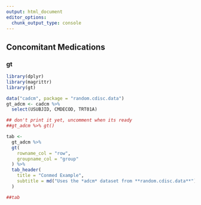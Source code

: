 ```yaml
---
output: html_document
editor_options: 
  chunk_output_type: console
---
```

## Concomitant Medications

### gt

```r
library(dplyr)
library(magrittr)
library(gt)

data("cadcm", package = "random.cdisc.data")
gt_adcm <- cadcm %>%
  select(USUBJID, CMDECOD, TRT01A)

## don't print it yet, uncomment when its ready
##gt_adcm %>% gt()

tab <-
  gt_adcm %>%
  gt(
    rowname_col = "row",
    groupname_col = "group"
  ) %>%
  tab_header(
    title = "Conmed Example",
    subtitle = md("Uses the *adcm* dataset from **random.cdisc.data**")
  )

##tab

```

